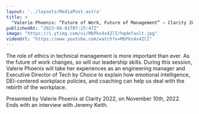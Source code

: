 ```yaml
---
layout: '../layouts/MediaPost.astro'
title: >
  "Valerie Phoenix: “Future of Work, Future of Management” — Clarity 2022"
publishedAt: "2023-08-01T07:25:47Z"
image: "https://i.ytimg.com/vi/MbPks4x4ZlI/hqdefault.jpg"
videoUrl: "https://www.youtube.com/watch?v=MbPks4x4ZlI"
---
```

The role of ethics in technical management is more important than ever. As the future of work changes, so will our leadership skills. During this session, Valerie Phoenix will take her experiences as an engineering manager and Executive Director of Tech by Choice to explain how emotional intelligence, DEI-centered workplace policies, and coaching can help us deal with the rebirth of the workplace.

Presented by Valerie Phoenix at Clarity 2022, on November 10th, 2022. Ends with an interview with Jeremy Keith.
